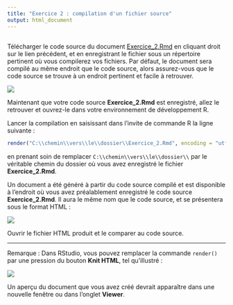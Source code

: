 ```yaml
---
title: "Exercice 2 : compilation d'un fichier source"
output: html_document
---
```


##

Télécharger le code source du document
<a href="https://rawgit.com/LCULaval/OTC/gh-pages/exercices/Exercice_2.Rmd" download>Exercice_2.Rmd</a>
en cliquant droit sur le lien précédent, et en enregistrant le fichier sous un répertoire pertinent où vous compilerez vos fichiers. Par défaut, le document sera compilé au même endroit que le code source, alors assurez-vous que le code source se trouve à un endroit pertinent et facile à retrouver.

![](https://rawgit.com/LCULaval/OTC/gh-pages/images/img_enonce_exercice_2_1.jpg)

Maintenant que votre code source **Exercice_2.Rmd** est enregistré, allez le retrouver et ouvrez-le dans votre environnement de développement R.

Lancer la compilation en saisissant dans l'invite de commande R la ligne suivante :
```r
render("C:\\chemin\\vers\\le\\dossier\\Exercice_2.Rmd", encoding = "utf-8")
```
en prenant soin de remplacer `C:\\chemin\\vers\\le\\dossier\\` par le véritable chemin du dossier où vous avez enregistré le fichier **Exercice_2.Rmd**.

Un document a été généré à partir du code source compilé et est disponible à l'endroit où vous avez préalablement enregistré le code source **Exercice_2.Rmd**. Il aura le même nom que le code source, et se présentera sous le format HTML :

![](https://rawgit.com/LCULaval/OTC/gh-pages/images/img_enonce_exercice_2_2.jpg)

Ouvrir le fichier HTML produit et le comparer au code source.

********

Remarque : Dans RStudio, vous pouvez remplacer la commande `render()` par une pression du bouton **Knit HTML**, tel qu'illustré :

![](https://rawgit.com/LCULaval/OTC/gh-pages/images/img_enonce_exercice_2_3.JPG)

Un aperçu du document que vous avez créé devrait apparaître dans une nouvelle fenêtre ou dans l'onglet **Viewer**.
